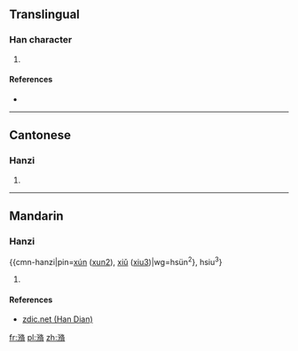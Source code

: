 ==Translingual==

===Han character===
{{Han char|rn=85|rad=水|as=11|sn=14|four=3812<sub>7</sub>|canj=水竹人月 (EHOB)|ids=⿲[[氵]][[彳]]⿱[[攵]][[月]]}}

# {{defn|Han|sort=水11}}

====References====
* {{Han ref|kx=0648.240|dkj=18202|dj=1058.090|hdz=31725.090|uh=6F43|ud=28483|bh=E2AD|bd=58029}}

----

==Cantonese==

===Hanzi===
{{yue-hanzi|jyut=[[sau1]]|y=sau1}}

# {{defn|lang=yue|sort=水11}}

----

==Mandarin==

===Hanzi===
{{cmn-hanzi|pin=[[xún]] ([[xun2]]), [[xiǔ]] ([[xiu3]])|wg=hsün<sup>2</sup>}, hsiu<sup>3</sup>}

# {{defn|lang=cmn|sort=水11}}

====References====
*[http://www.zdic.net/zd/zi/ZdicE6ZdicBDZdic83.htm zdic.net (Han Dian)]

[[fr:潃]]
[[pl:潃]]
[[zh:潃]]